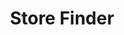 ---
title: Store Finder
description: "Welcome to the world of location services"
icon: map-location
---